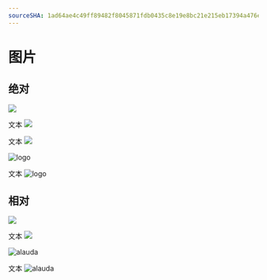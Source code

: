 ```yaml
---
sourceSHA: 1ad64ae4c49ff89482f8045871fdb0435c8e19e8bc21e215eb17394a476e3ce9
---
```


# 图片

## 绝对

![](/zh/logo.svg)

文本 ![](/logo.svg)

文本 ![](./assets/zh/logo.svg)

<img src="/logo.svg" alt="logo" />

文本 <img src="/logo.svg" alt="logo" />

## 相对

![](./assets/alauda.svg)

文本 ![](./assets/alauda.svg)

<img src="./assets/alauda.svg" alt="alauda" />

文本 <img src="./assets/alauda.svg" alt="alauda" />
